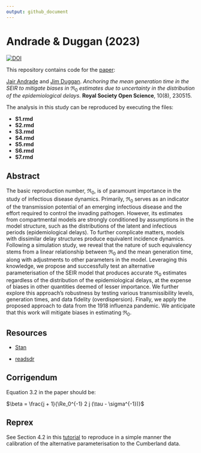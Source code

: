 ```yaml
---
output: github_document
---
```


# Andrade & Duggan (2023)

[![DOI](https://zenodo.org/badge/478744563.svg)](https://zenodo.org/badge/latestdoi/478744563)

This repository contains code for the [paper](https://doi.org/10.1098/rsos.230515):

[Jair Andrade](https://www.linkedin.com/in/jandraor/) and 
[Jim Duggan](https://ie.linkedin.com/in/jduggan). _Anchoring the mean generation time in the SEIR to mitigate biases in_ $\Re_0$ _estimates due to uncertainty in the distribution of the epidemiological delays_. **Royal Society Open Science**, 10(8), 230515.

The analysis in this study can be reproduced by executing the files:

* **S1.rmd**
* **S2.rmd**
* **S3.rmd**
* **S4.rmd**
* **S5.rmd**
* **S6.rmd**
* **S7.rmd**


## Abstract

The basic reproduction number, $\Re_0$, is of paramount importance in the study of infectious disease dynamics. Primarily, $\Re_0$ serves as an indicator of the transmission potential of an emerging infectious disease and the effort required to control the invading pathogen. However, its estimates from compartmental models are strongly conditioned by assumptions in the model structure, such as the distributions of the latent and infectious periods (epidemiological delays). To further complicate matters, models with dissimilar delay structures produce equivalent incidence dynamics. Following a simulation study, we reveal that the nature of such equivalency stems from a linear relationship between $\Re_0$ and the mean generation time, along with adjustments to other parameters in the model. Leveraging this knowledge, we propose and successfully test an alternative parameterisation of the SEIR model that produces accurate $\Re_0$ estimates regardless of the distribution of the epidemiological delays, at the expense of biases in other quantities deemed of lesser importance. We further explore this approach's robustness by testing various transmissibility levels, generation times, and data fidelity (overdispersion). Finally, we apply the proposed approach to data from the 1918 influenza pandemic. We anticipate that this work will mitigate biases in estimating $\Re_0$.

## Resources

* [Stan](https://mc-stan.org/)

* [readsdr](https://github.com/jandraor/readsdr)

## Corrigendum

Equation 3.2 in the paper should be:

$\beta = \frac{j + 1}{\Re_0^{-1} 2 j (\tau - \sigma^{-1})}$

## Reprex

See Section 4.2 in this 
[tutorial](https://jandraor.github.io/tutorials/Inference.html#42_Fixing_the_mean_generation_time) 
to reproduce in a simple manner the calibration of the alternative 
parameterisation to the Cumberland data.




